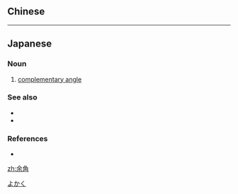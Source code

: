 {{also|餘角}}
==Chinese==
{{zh-see|餘角}}

----

==Japanese==
{{ja-kanjitab|よ|かく|yomi=on}}

===Noun===
{{ja-noun|よかく}}

# {{lb|ja|geometry}} [[complementary angle]]

===See also===
* {{ja-r|補角|ほかく|gloss=[[supplementary angle]]}}
* {{ja-r|対角|たいかく|gloss=[[opposite]] [[angle]]}}

===References===
* {{R:Shogakukan}}

[[Category:ja:Geometry|よかく]]

[[zh:余角]]